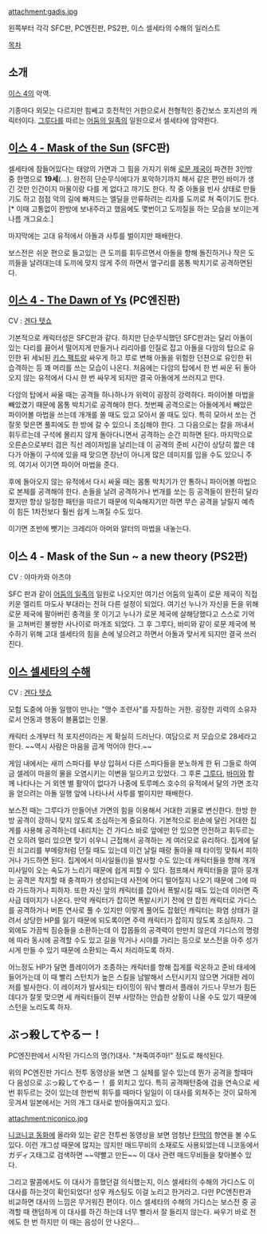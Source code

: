 attachment:gadis.jpg

왼쪽부터 각각 SFC판, PC엔진판, PS2판, 이스 셀세타의 수해의 일러스트

[[목차]]

== 소개 ==
[[이스 4]]의 악역. 

기종마다 외모는 다르지만 힘쎄고 호전적인 거한으로서 전형적인 중간보스 포지션의 캐릭터이다. [[그루다]]를 따르는 [[어둠의 일족]]의 일원으로서 셀세타에 암약한다. 

== [[이스 4 - Mask of the Sun]] (SFC판) ==
셀세타에 잠들어있다는 태양의 가면과 그 힘을 가지기 위해 [[로문 제국]]이 파견한 3인방 중 한명으로 '''19세'''(...). 완전히 단순무식에다가 포악하기까지 해서 같은 편인 바미가 생긴 것만 인간이지 마물이랑 다를 게 없다고 까기도 한다. 작 중 아돌을 빈사 상태로 만들기도 하고 점점 악의 길에 빠져드는 엘딜을 만류하려는 리자를 도끼로 쳐 죽이기도 한다.[* 이때 고통없이 한방에 보내주라고 했음에도 몇번이고 도끼질을 하는 모습을 보이는게 나름 개그요소.]
  
마지막에는 고대 유적에서 아돌과 사투를 벌이지만 패배한다. 

보스전은 쉬운 편으로 들고있는 큰 도끼를 휘두르면서 아돌을 향해 돌진하거나 작은 도끼들을 날려대는데 도끼에 맞지 않게 주의 하면서 옆구리를 몸통 박치기로 공격하면된다. 

== [[이스 4 - The Dawn of Ys]] (PC엔진판) ==
CV : [[겐다 텟쇼]]

기본적으로 캐릭터성은 SFC판과 같다. 하지만 단순무식했던 SFC판과는 달리 아돌이 있는 다리를 끓어서 떨어지게 만들거나 리리아를 인질로 잡고 아돌을 다암의 탑으로 유인한 뒤 세뇌된 [[키스 팩트]]랑 싸우게 하고 루로 변해 아돌을 위험한 던젼으로 유인한 뒤 습격하는 등 꽤 머리를 쓰는 모습이 나온다. 처음에는 다암의 탑에서 한 번 싸운 뒤 돌아오지 않는 유적에서 다시 한 번 싸우게 되지만 결국 아돌에게 쓰러지고 만다. 

다암의 탑에서 싸울 때는 공격들 하나하나가 위력이 굉장히 강력하다. 파이어볼 마법을 빼았겼기 때문에 몸통 박치기로 공격해야 한다. 첫번째 공격으로는 아돌에게서 빼았은 파이어볼 마법을 쓰는데 개개를 쏠 때도 있고 모아서 쏠 때도 있다. 특히 모아서 쏘는 건 잘못 맞은면 풀피에도 한 방에 갈 수 있으니 조심해야 한다. 그 다음으로는 칼을 꺼내서 휘두르는데 구석에 몰리지 않게 돌아다니면서 공격하는 순간 피하면 된다. 마지막으로 오른손으로부터 검은 직선 레이저빔을 날리는데 이 공격의 준비 시간이 상당히 짧은 데다가 아돌이 구석에 있을 때 맞으면 장난이 아니게 많은 데미지를 입을 수도 있으니 주의. 여기서 이기면 파이어 마법을 준다.

후에 돌아오지 않는 유적에서 다시 싸울 때는 몸통 박치기가 안 통하니 파이어볼 마법으로 본체를 공격해야 한다. 손들을 날려 공격하거나 번개를 쏘는 등 공격들이 완전히 달라졌지만 항상 일정한 패턴을 따르기 때문에 익숙해지기만 하면 무슨 공격을 날릴지 예측이 힘든 1차전보다 훨씬 쉽게 느껴질 수도 있다. 

이기면 초반에 뺏기는 크레리아 아머와 알터의 마법을 내놓는다.

== 이스 4 - Mask of the Sun ~ a new theory (PS2판) ==
CV : 야마카와 아츠야

SFC 판과 같이 [[어둠의 일족]]의 일원로 나오지만 여기선 어둠의 일족이 로문 제국이 직접 키운 엘리트 마도사 부대라는 전혀 다른 설정이 되었다. 여기선 누나가 자신을 돈을 위해 로문 제국에 팔아버린 충격을 못 이기고 누나가 로문 제국에 살해당했다고 스스로 기억을 고쳐버린 불쌍한 사나이로 마개조 되었다. 그 후 그루다, 바미와 같이 로문 제국에 복수하기 위해 고대 셀세타의 힘을 손에 넣으려고 하면서 아돌과 맞서게 되지만 결국 쓰러진다.   

== [[이스 셀세타의 수해]] ==
CV : [[겐다 텟쇼]]

모험 도중에 아돌 일행이 만나는 "맹수 조련사"를 자칭하는 거한. 굉장한 괴력의 소유자로서 언동과 행동이 볼품없는 인물. 

캐릭터 소개부터 적 포지션이라는 게 확실히 드러난다. 여담으로 저 모습으로 28세라고 한다. ~~역시 사람은 마음을 곱게 먹어야 한다.~~

게임 내에서는 새끼 스파다를 부상 입혀서 다른 스파다들을 분노하게 한 뒤 그들로 하여금 셀레이 마을의 물을 오염시키는 이변을 일으키고 있었다. 그 후론 [[그루다]], [[바미]]와 함께 나타나는 거 외엔 별 활약이 없다가 나중에 토루메스 호수의 유적에서 달의 가면 조각을 얻으려는 아돌 일행 앞에 나타나서 사투를 벌이지만 패배한다. 

보스전 때는 그루다가 만들어낸 가면의 힘을 이용해서 거대한 괴물로 변신한다. 한방 한방 공격이 강하니 맞지 않도록 조심하는게 중요하다. 기본적으로 왼손에 달린 거대한 집게를 사용해 공격하는데 내리치는 건 가디스 바로 앞에만 안 있으면 안전하고 휘두르는 건 오히려 멀리 있으면 맞기 쉬우니 근접해서 공격하는 게 여러모로 유리하다. 집게에 달린 쇠고리를 부메랑처럼 던질 때도 있는데 이건 날릴 때랑 돌아올 때 타이밍 맞춰서 피하거나 가드하면 된다. 집게에서 미사일들(!)을 발사할 수도 있는데 캐릭터들을 향해 개개 미사일이 오는 속도가 느리기 때문에 쉽게 피할 수 있다. 점프해서 캐릭터들을 깔아 뭉개는 공격은 착지할 때 충격파가 생성되는데 사전에 어디 떨어질지 나오기 때문에 그에 따라 가드하거나 피하자. 또한 자신 앞의 캐릭터를 잡아서 폭발시킬 때도 있는데 이러면 즉사급 데미지가 나온다. 만약 캐릭터가 잡히면 폭발시키기 전에 안 잡힌 캐릭터로 가디스를 공격하거나 버튼 연사로 풀 수 있지만 이렇게 풀어도 잡혔던 캐릭터는 화염 상태가 걸려서 상당한 HP를 잃기 때문에 되도록이면 주력 캐릭터가 잡히지 않도록 조심하자. 그 외에도 가끔씩 짐승들을 소환하는데 이 잡몹들의 공격력이 만만치 않은데 가디스의 명령에 따라 동시에 공격할 수도 있고 길을 막거나 시야를 가리는 등으로 보스전을 아주 성가시게 만들 수 있기 때문에 소환되는 즉시 처리하도록 하자. 

어느정도 HP가 달면 플레이어가 조종하는 캐릭터를 향해 집게를 락온하고 준비 태세에 들어가는데 이 때 빨리 스턴치가 높은 스킬을 남발해서 스턴시키지 않으면 거대한 레이저를 발사한다. 이 레이저가 발사되는 타이밍이 워낙 빨라서 플래쉬 가드나 무브가 힘든 데다가 잘못 맞으면 세 캐릭터들이 전부 사망하는 안습한 상황이 나올 수도 있기 때문에 스턴을 노리도록 하자. 

== ぶっ殺してやるー！ ==
PC엔진판에서 시작된 가디스의 명(?)대사. "쳐죽여주마!" 정도로 해석된다.

{{{#!html
<object width="420" height="315"><param name="movie" value="http://www.youtube.com/v/eYdWH2yXX5U?version=3&amp;hl=ko_KR"></param><param name="allowFullScreen" value="true"></param><param name="allowscriptaccess" value="always"></param><embed src="http://www.youtube.com/v/eYdWH2yXX5U?version=3&amp;hl=ko_KR" type="application/x-shockwave-flash" width="420" height="315" allowscriptaccess="always" allowfullscreen="true"></embed></object>
}}}

위의 PC엔진판 가디스 전투 동영상을 보면 그 실체를 알수 있는데 뭔가 공격을 할때마다 음성으로 ぶっ殺してやるー！ 를 외치고 있다. 특히 공격패턴중에 검을 연속으로 세번 휘두르는 것이 있는데 한번씩 휘두를 때마다 일일이 이 대사를 외쳐주는 것이 묘하게 웃겨셔 일본에서는 거의 개그 대사로 받아들여지고 있다.

attachment:niconico.jpg

[[니코니코 동화]]에 올라와 있는 같은 전투씬 동영상을 보면 엄청난 [[탄막]]의 향연을 볼 수도 있다.
이런 개그성 때문에 많지는 않지만 매드무비의 소재로도 사용되었는데 니코동에서 ガディス태그로 검색하면 ~~약빨고 만든~~ 이 대사 관련 매드무비들을 찾아볼수 있다.

그리고 팔콤에서도 이 대사가 흥했던걸 의식했는지, 이스 셀세타의 수해의 가디스도 이 대사를 하는것이 확인되었다! 성우 캐스팅도 이걸 노리고 한거라고. 다만 PC엔진판과 비교하면 대사의 느낌은 무거워진 편이다. 이스 셀세타의 수해의 가디스는 보스전 중 공격할 때 랜덤하게 이 대사를 하긴 하는데 너무 빨라서 잘 들리지 않는다. 싸우기 바로 전에도 한 번 하지만 이 때는 음성이 안 나온다... 
